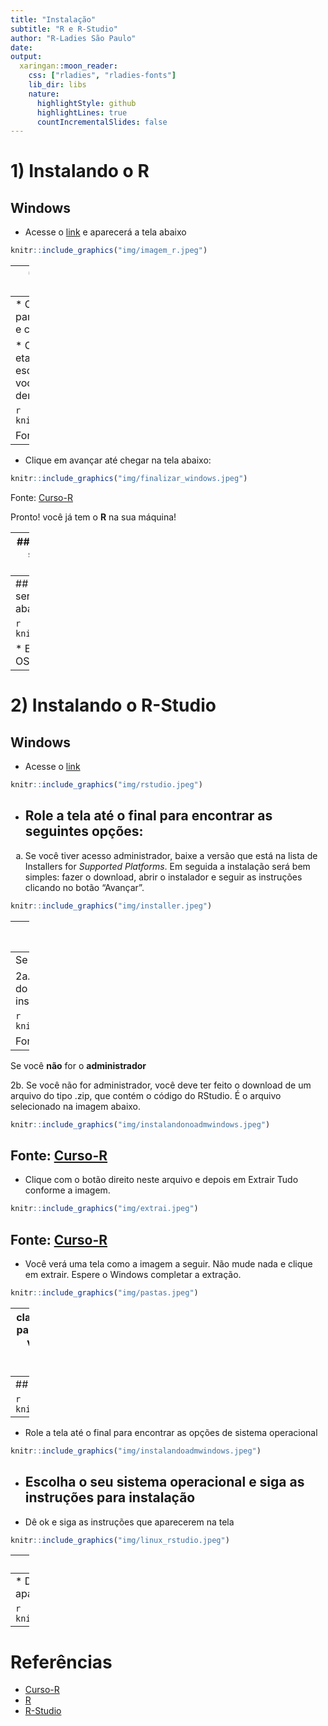 ```yaml
---
title: "Instalação"
subtitle: "R e R-Studio"
author: "R-Ladies São Paulo"
date: 
output:
  xaringan::moon_reader:
    css: ["rladies", "rladies-fonts"]
    lib_dir: libs
    nature:
      highlightStyle: github
      highlightLines: true
      countIncrementalSlides: false
---
```

# 1) Instalando o R

## Windows

* Acesse o [link](https://cran.r-project.org/bin/windows/base/) e aparecerá a tela abaixo

```r
knitr::include_graphics("img/imagem_r.jpeg")
```

---
* Você pode salvar o arquivo em qualquer pasta, aqui vamos salvar na pasta Downloads

```r
knitr::include_graphics("img/downdloads_windows.jpeg")
```

Fonte: [Curso-R](https://www.curso-r.com/material/instalacao/)

---
* Clique no arquivo duas vezes com o botão esquerdo. Ele pedirá para você selecionar a linguagem da instalação. Escolha um idioma e clique em “OK”.

* Clique em “Avançar” até chegar na tela da imagem abaixo. Nessa etapa, você precisará escolher a pasta de instalação. Se você escolher um local que não está dentro da pasta do seu usuário, você precisará de acesso de administrador. Se escolher uma pasta dentro do seu usuário (como na imagem abaixo), não precisará.

```r
knitr::include_graphics("img/programa_instalacao_windows.jpeg")
```

Fonte: [Curso-R](https://www.curso-r.com/material/instalacao/)

---
* Clique em avançar até chegar na tela abaixo:

```r
knitr::include_graphics("img/finalizar_windows.jpeg")
```

Fonte: [Curso-R](https://www.curso-r.com/material/instalacao/)

Pronto! você já tem o **R** na sua máquina!

---
## Linux
* Acesse esse [link](https://cran.r-project.org//), selecione Linux e você será direcionado para uma página com a figura abaixo. 

```r
knitr::include_graphics("img/linux.jpeg")
```

* Escolha a sua distribuição de Linux e siga as instruções para instalação

---
## MAC
* Acesse esse [link](https://cran.r-project.org//), selecione MAC e você será direcionado para uma página com a figura abaixo. 

```r
knitr::include_graphics("img/instalacao_mac.jpeg")
```

* Escolha a versão do seu sistema operacional MAC OSX e siga as instruções para instalação

---
# 2) Instalando o R-Studio
## Windows
* Acesse o [link](https://www.rstudio.com/products/rstudio/download/)

```r
knitr::include_graphics("img/rstudio.jpeg")
```

* Role a tela até o final para encontrar as seguintes opções:
---
a. Se você tiver acesso administrador, baixe a versão que está na lista de Installers for *Supported Platforms*. Em seguida a instalação será bem simples: fazer o download, abrir o instalador e seguir as instruções clicando no botão “Avançar”.

```r
knitr::include_graphics("img/installer.jpeg")
```

---
b. Se você não tiver acesso de administrador, faça o download da versão que está na lista Zip/Tarballs.

```r
knitr::include_graphics("img/zip.jpeg")
```

---
Se você for o **administrador**

2a. Clique duas vezes no arquivo que você baixou da página do RStudio (ver imagem abaixo) e siga as instruções de instalação.

```r
knitr::include_graphics("img/instalandoadmwindows.jpeg")
```

Fonte: [Curso-R](https://www.curso-r.com/material/instalacao/)

---
Se você **não** for o **administrador**

2b. Se você não for administrador, você deve ter feito o download de um arquivo do tipo .zip, que contém o código do RStudio. É o arquivo selecionado na imagem abaixo.

```r
knitr::include_graphics("img/instalandonoadmwindows.jpeg")
```

Fonte: [Curso-R](https://www.curso-r.com/material/instalacao/)
---
* Clique com o botão direito neste arquivo e depois em Extrair Tudo conforme a imagem.

```r
knitr::include_graphics("img/extrai.jpeg")
```

Fonte: [Curso-R](https://www.curso-r.com/material/instalacao/)
---
* Você verá uma tela como a imagem a seguir. Não mude nada e clique em extrair. Espere o Windows completar a extração.

```r
knitr::include_graphics("img/pastas.jpeg")
```
---
class: middle
* Agora na pasta Downloads, a pasta que deixamos como local de extração, você terá uma pasta chamada: **RStudio-1.0.136**. Abra essa pasta e entre na subpasta com nome **bin**.

* Procure pelo arquivo chamado rstudio e clique duas vezes. Isso abrirá o RStudio. ***Sugestão:*** fixe o programa na barra de tarefas para não ter que ficar procurando nessa pasta sempre que quiser abri-lo.

**Observação:**  se você excluir a pasta que extraímos, o RStudio irá parar de funcionar.

---
## Linux
* Acesse o [link](https://www.rstudio.com/products/rstudio/download/)

```r
knitr::include_graphics("img/rstudio.jpeg")
```

---
* Role a tela até o final para encontrar as opções de sistema operacional

```r
knitr::include_graphics("img/instalandoadmwindows.jpeg")
```

* Escolha o seu sistema operacional e siga as instruções para instalação
---
* Dê ok e siga as instruções que aparecerem na tela 

```r
knitr::include_graphics("img/linux_rstudio.jpeg")
```
---
## MAC
* Acesse o [link](https://www.rstudio.com/products/rstudio/download/)

```r
knitr::include_graphics("img/rstudio.jpeg")
```
---
* Dê ok e siga as instruções que aparecerem na tela 

```r
knitr::include_graphics("img/mac.jpeg")
```
---
# Referências
* [Curso-R](https://www.curso-r.com/material/instalacao/)
* [R](https://www.r-project.org/)
* [R-Studio](https://www.rstudio.com/)